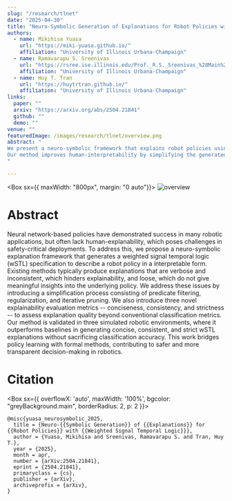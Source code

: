 ```yaml
---
slug: "/research/tlnet"
date: "2025-04-30"
title: "Neuro-Symbolic Generation of Explanations for Robot Policies with Weighted Signal Temporal Logic"
authors:
  - name: Mikihisa Yuasa
    url: "https://miki-yuasa.github.io/"
    affiliation: "University of Illinois Urbana-Champaign"
  - name: Ramavarapu S. Sreenivas
    url: "https://rsree.ise.illinois.edu/Prof._R.S._Sreenivas_%28Main%29.html"
    affiliation: "University of Illinois Urbana-Champaign"
  - name: Huy T. Tran
    url: "https://huytrtran.github.io/"
    affiliation: "University of Illinois Urbana-Champaign"
links:
  paper: ""
  arxiv: "https://arxiv.org/abs/2504.21841"
  github: ""
  demo: ""
venue: ""
featuredImage: /images/research/tlnet/overview.png
abstract: "
We present a neuro-symbolic framework that explains robot policies using weighted temporal logic, generating concise, consistent, and strict explanations. 
Our method improves human-interpretability by simplifying the generated logic expressions and introducing new evaluation metrics, outperforming baselines in simulated robotic tasks.
"

---
```


<Box sx={{ maxWidth: "800px", margin: "0 auto"}}>
![overview](/images/research/tlnet/overview.png)
</Box>

# Abstract
Neural network-based policies have demonstrated success in many robotic applications, but often lack human-explanability, which poses challenges in safety-critical deployments. 
To address this, we propose a neuro-symbolic explanation framework that generates a weighted signal temporal logic (wSTL) specification to describe a robot policy in a interpretable form. 
Existing methods typically produce explanations that are verbose and inconsistent, which hinders explainability, and loose, which do not give meaningful insights into the underlying policy. 
We address these issues by introducing a simplification process consisting of predicate filtering, regularization, and iterative pruning. We also introduce three novel explainability evaluation metrics -- conciseness, consistency, and strictness -- to assess explanation quality beyond conventional classification metrics. 
Our method is validated in three simulated robotic environments, where it outperforms baselines in generating concise, consistent, and strict wSTL explanations without sacrificing classification accuracy. 
This work bridges policy learning with formal methods, contributing to safer and more transparent decision-making in robotics. 

# Citation
<Box sx={{ overflowX: 'auto', maxWidth: '100%', bgcolor: "greyBackground.main", borderRadius: 2, p: 2 }}>
```
@misc{yuasa_neurosymbolic_2025,
  title = {Neuro-{{Symbolic Generation}} of {{Explanations}} for {{Robot Policies}} with {{Weighted Signal Temporal Logic}}},
  author = {Yuasa, Mikihisa and Sreenivas, Ramavarapu S. and Tran, Huy T.},
  year = {2025},
  month = apr,
  number = {arXiv:2504.21841},
  eprint = {2504.21841},
  primaryclass = {cs},
  publisher = {arXiv},
  archiveprefix = {arXiv},
}
```
</Box>

